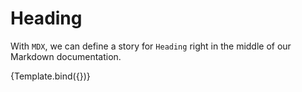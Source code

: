 

<Meta title="Components/Heading" component={Heading} />


# Heading

With `MDX`, we can define a story for `Heading` right in the middle of our Markdown documentation.

<Canvas>
	<Story
		name="Heading"
		argTypes={{
			title: {
				description: "Title",
				control: "text",
			},
		}}
		args={{
			title: "Soberana",
		}}
	>
		{Template.bind({})}
	</Story>
</Canvas>
